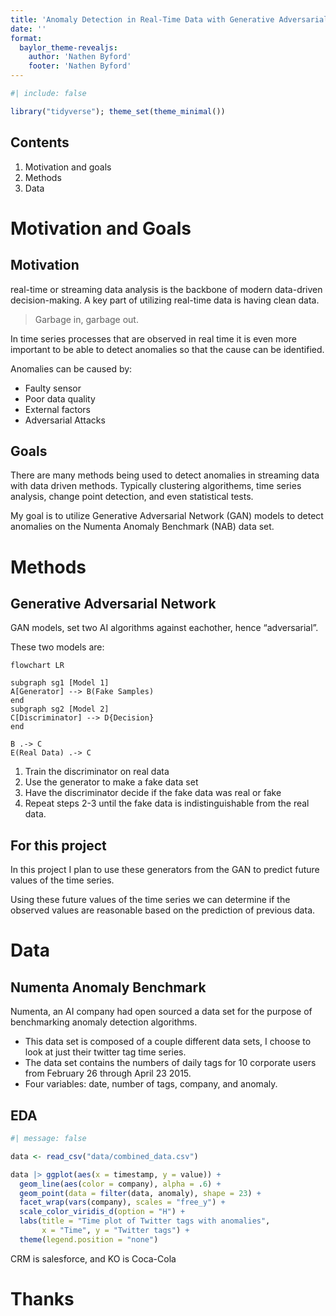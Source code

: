 ```yaml
---
title: 'Anomaly Detection in Real-Time Data with Generative Adversarial Network (GAN)'
date: ''
format: 
  baylor_theme-revealjs:
    author: 'Nathen Byford'
    footer: 'Nathen Byford'
---
```


```r
#| include: false

library("tidyverse"); theme_set(theme_minimal())
```


## Contents

1. Motivation and goals
2. Methods
3. Data


# Motivation and Goals

## Motivation {.smaller}

real-time or streaming data analysis is the backbone of modern data-driven decision-making. A key part of utilizing real-time data is having clean data.

> Garbage in, garbage out.

In time series processes that are observed in real time it is even more important to be able to detect anomalies so that the cause can be identified.

Anomalies can be caused by:

* Faulty sensor
* Poor data quality
* External factors
* Adversarial Attacks

## Goals

There are many methods being used to detect anomalies in streaming data with data driven methods. Typically clustering algorithems, time series analysis, change point detection, and even statistical tests. 

::: def
My goal is to utilize Generative Adversarial Network (GAN) models to detect anomalies on the Numenta Anomaly Benchmark (NAB) data set.
:::

# Methods

## Generative Adversarial Network {.smaller}

GAN models, set two AI algorithms against eachother, hence "adversarial".

These two models are:
```mermaid
flowchart LR

subgraph sg1 [Model 1]
A[Generator] --> B(Fake Samples)
end
subgraph sg2 [Model 2]
C[Discriminator] --> D{Decision}
end

B .-> C
E(Real Data) .-> C
```

1. Train the discriminator on real data
2. Use the generator to make a fake data set
3. Have the discriminator decide if the fake data was real or fake
4. Repeat steps 2-3 until the fake data is indistinguishable from the real data.

## For this project

In this project I plan to use these generators from the GAN to predict future values of the time series.

Using these future values of the time series we can determine if the observed values are reasonable based on the prediction of previous data.

# Data

## Numenta Anomaly Benchmark {.smaller}

Numenta, an AI company had open sourced a data set for the purpose of benchmarking anomaly detection algorithms. 

* This data set  is composed of a couple different data sets, I choose to look at just their twitter tag time series.
* The data set contains the numbers of daily tags for 10 corporate users from  February 26 through April 23 2015.
* Four variables: date, number of tags, company, and anomaly.


## EDA

```r
#| message: false

data <- read_csv("data/combined_data.csv")

data |> ggplot(aes(x = timestamp, y = value)) +
  geom_line(aes(color = company), alpha = .6) +
  geom_point(data = filter(data, anomaly), shape = 23) +
  facet_wrap(vars(company), scales = "free_y") +
  scale_color_viridis_d(option = "H") +
  labs(title = "Time plot of Twitter tags with anomalies",
       x = "Time", y = "Twitter tags") +
  theme(legend.position = "none")
```

:::aside
CRM is salesforce, and KO is Coca-Cola
:::

# Thanks